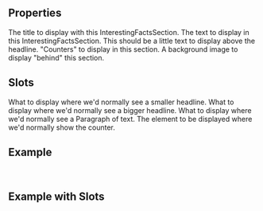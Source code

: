 
<Meta
  title="Interesting Facts Section"
  subtitle="a complete interesting facts section"
/>

## Properties

<PropsTable>
      <PropsTableRow value="headline" type="String" required>
          The title to display with this InterestingFactsSection.
        </PropsTableRow>
        <PropsTableRow value="text" type="String" required>
          The text to display in this InterestingFactsSection.
        </PropsTableRow>
        <PropsTableRow value="tagline" type="String" required>
          This should be a little text to display above the headline.
        </PropsTableRow>
        <PropsTableRow value="counters" type="<Number,String>[]" required>
         "Counters" to display in this section.
        </PropsTableRow>
        <PropsTableRow value="backgroundImage" type="ImageRef" optional>
          A background image to display "behind" this section.
        </PropsTableRow>
</PropsTable>

## Slots

<SlotsTable>
  <SlotsTableRow value="tagline" prop="string">
  What to display where we'd normally see a smaller headline.
  </SlotsTableRow>
  <SlotsTableRow value="headline" prop="string">
  What to display where we'd normally see a bigger headline.
  </SlotsTableRow>
  <SlotsTableRow value="text" prop="string">
  What to display where we'd normally see a Paragraph of text.
  </SlotsTableRow>
  <SlotsTableRow value="counter" prop="counter">The element to be displayed where we'd normally show the counter.
  </SlotsTableRow>
</SlotsTable>

## Example

<ExampleLoader example="InterestingFactsSection.tsx" />

<br />

## Example with Slots

<ExampleLoader example="InterestingFactsSection.slots.tsx" />

